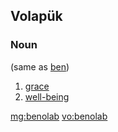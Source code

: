 ==Volapük==

===Noun===
{{infl|vo|noun}} (same as [[ben]])

# [[grace]]
# [[well-being]]

[[mg:benolab]]
[[vo:benolab]]